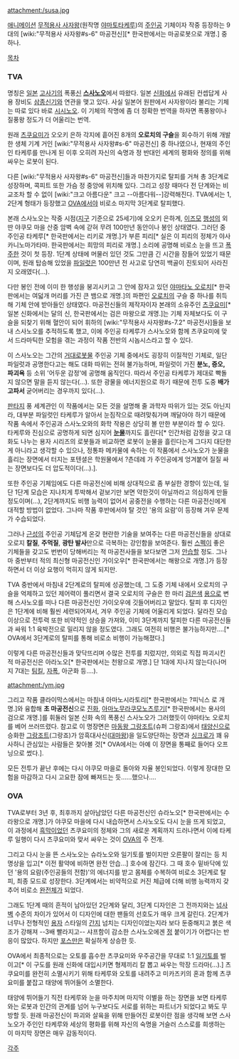 attachment:/susa.jpg

[[애니메이션]] [[무적용사 사자왕]](원작명 [[야마토타케루]])의 [[주인공]] 기체이자 작중 등장하는 9대의 [wiki:"무적용사 사자왕#s-6" 마공전신][* 한국판에서는 마공로봇으로 개명.] 중 하나.

[[목차]]

=== TVA ===
명칭은 [[일본]] [[고사기]]의 폭풍[[신]] '''[[스사노오]]'''에서 따왔다. 일본 [[신화]]에서 유래된 컨셉답게 사용 장비도 [[삼종신기]]와 연관을 맺고 있다. 사실 일본어 원판에서 사자왕이라 불리는 기체는 따로 있다 바로 [[시시노오]]. 이 기체의 작명에 좀 더 정확한 번역을 하자면 폭풍왕이나 질풍왕 정도가 더 어울리는 번역.

원래 [[츠쿠요미]]가 오오키 은하 각지에 흩어진 8개의 '''오로치의 구슬'''을 회수하기 위해 개발한 생체 기계 거인 [wiki:"무적용사 사자왕#s-6" 마공전신] 중 하나였으나, 현재의 주인인 타케루를 만나게 된 이후 오히려 자신의 숙명과 정 반대인 세계의 평화와 정의를 위해 싸우는 로봇이 된다.

다른 [wiki:"무적용사 사자왕#s-6" 마공전신]들과 마찬가지로 탈피를 거쳐 총 3단계로 성장하며, 콕피트 또한 가슴 정 중앙에 위치해 있다. 그리고 성장 때마다 전 단계와는 비교조차 할 수 없이 [wiki:"크고 아름다운" 크고 --아름다워--]강력해진다. TVA에서는 1, 2단계 형태가 등장했고 [[OVA]]에서야 비로소 마지막 3단계로 탈피했다.

본래 스사노오는 작중 시점([[지구]] 기준으로 25세기)에 오오키 은하계, [[이즈모]] [[행성]]의 외딴 야쿠모 마을 산중 암벽 속에 갇혀 무려 100만년 동안이나 봉인 상태였다. 그러던 중 주인공 타케루[* 한국판에서는 리키로 개명.]가 부른 피리[* 실은 이 피리의 정체가 야사카니노마가타마. 한국판에서는 희망의 피리로 개명.] 소리에 공명해 비로소 눈을 뜨고 [[폭주]]한 것이 첫 등장. 1단계 상태에 머물러 있던 것도 그만큼 긴 시간을 잠들어 있었기 때문이며, 원래 탑승해 있었을 [[파일럿]]은 100만년 전 사고로 당연히 백골이 진토되어 사라진 지 오래였다(…).

다만 봉인 전에 이미 한 행성을 붕괴시키고 그 안에 잠자고 있던 [[야마타노 오로치]][* 한국판에서는 여덟개 머리를 가진 큰 뱀으로 개명.]의 파편인 [[오로치]]의 구슬 중 하나를 취득해 기체 안에 받아들인 상태였다. 마공전신들의 제작자이자 본래의 소유주인 [[츠쿠요미]][* 일본 신화에서는 달의 신, 한국판에서는 검은 마왕으로 개명.]는 기체 자체보다도 이 구슬을 되찾기 위해 혈안이 되어 휘하의 [wiki:"무적용사 사자왕#s-7.2" 마공전사]들을 보내 스사노오를 추적하도록 했고, 이에 주인공 타케루가 스사노오와 함께 츠쿠요미에 맞서 드라마틱한 모험을 겪는 과정이 작품 전반의 시놉시스라고 할 수 있다.

이 스사노오는 그간의 [[거대로봇물]] 주인공 기체 중에서도 굉장히 이질적인 기체로, 일단 파일럿과 공명한다고는 해도 대화 따위는 전혀 불가능하며, 파일럿이 가진 '''분노, 증오, 파괴욕''' 등 소위 '어두운 감정'에 공명해 움직인다. 따라서 주인공 타케루가 제대로 빡돌지 않으면 말을 듣지 않는다(…). 또한 광물을 에너지원으로 하기 때문에 전투 도중 '''배가 고파서''' 굳어버리는 경우까지 있다(…).
 
[[판타지]] 풍 세계관인 이 작품에서는 모든 것을 설명해 줄 과학자 따위가 있는 것도 아닌지라, 대부분 파일럿인 타케루가 알아서 눈짐작으로 때려맞춰가며 깨달아야 하기 때문에 작품 속에서 주인공과 스사노오와의 화학 작용은 상당히 볼 만한 부분이라 할 수 있다. 타케루와 진심으로 공명하게 되면 심지어 '''[[눈물]]'''까지도 흘린다[* 인간처럼 감정을 갖고 대화도 나누는 용자 시리즈의 로봇들과 비교하면 로봇이 눈물을 흘린다는게 그다지 대단한 게 아니라고 생각할 수 있으나, 정통파 메카물에 속하는 이 작품에서 스사노오가 눈물을 흘리는 장면에서 터지는 포텐셜은 학원물에서 ?츤데레 가 주인공에게 엉겨붙어 질질 싸는 장면보다도 더 압도적이다(…).].

또한 주인공 기체임에도 다른 마공전신에 비해 상대적으로 좀 부실한 경향이 있는데, 일단 1단계 모습은 지나치게 투박해서 겉보기만 보면 약한것이 아닐까라고 의심하게 만들 정도이며(…), 2단계까지도 비행 능력이 없어서 공중전을 수행하는 다른 마공전신에게 대적할 방법이 없었다. 그나마 작품 후반에서야 탈 것인 '용의 요람'이 등장해 겨우 문제가 수습되었다.

그러나 [[근성]]의 주인공 기체답게 온갖 현란한 기술을 보여주는 다른 마공전신들을 상대로 오로지 '''칼질''', '''주먹질''', '''광탄 발사'''만으로 극복하는 강인함을 보여준다. 훨씬 [[스펙]]이 좋은 기체들을 갖고도 번번이 당해버리는 적 마공전사들을 보다보면 그저 [[안습]]할 정도. 그나마 중반부터 적의 최신형 마공전신인 가이오우[* 한국판에서는 해왕으로 개명.]가 등장하면서 더 이상 요행이 먹히지 않게 되지만.

TVA 중반에서 마침내 2단계로의 탈피에 성공했는데, 그 도중 기체 내에서 오로치의 구슬을 억제하고 있던 제어력이 풀리면서 결국 오로치의 구슬은 한 마리 [[검은색]] [[용]]으로 변해 스사노오를 떠나 다른 마공전신인 가이오우에 깃들어버리고 말았다. 탈피 후 디자인은 1단계에 비해 훨씬 세련되어져서, 겨우 주인공 기체에 어울리게 되었다. 달라진 모습 이상으로 전투력 또한 비약적인 상승을 가져와, 이미 3단계까지 탈피한 다른 마공전신들과 싸워 1:1 육박전으로 밀리지 않을 정도였다. 그래도 여전히 비행은 불가능하지만….[* OVA에서 3단계로의 탈피를 통해 비로소 비행이 가능해졌다.]

이렇게 다른 마공전신들과 맞닥뜨리며 수많은 전투를 치렀지만, 의외로 직접 파괴시킨 적 마공전신은 아라노오[* 한국판에서는 천왕으로 개명.] 단 1대에 지나지 않는다(나머지 7대는 [[팀킬]], [[자폭]], 아군화 등….). 


attachment:/ym.jpg

그리고 작품 클라이막스에서는 마침내 아마노시라토리[* 한국판에서는 ?피닉스 로 개명.]와 융합해 '''초 마공전신'''으로 [[진화]], [[아마노무라쿠모노츠루기]][* 한국판에서는 용사의 검으로 개명.]를 휘둘러 일본 신화 속의 폭풍신 스사노오가 그러했듯이 야마타노 오로치를 베어 쓰러뜨렸다. 참고로 이 명장면은 [[마동왕 그랑조트]](슈퍼 그랑죠)에서 [[태양신]]으로 승화한 [[그랑조트]](그랑죠)가 암흑대사신([[대마왕]])을 일도양단하는 장면과 [[싱크로]]가 꽤 유사하니 관심있는 사람들은 찾아볼 것[* OVA에서는 아예 이 장면을 통째로 들어다 오프닝으로 썼다.].

모든 전투가 끝난 후에는 다시 야쿠모 마을로 돌아와 자율 봉인되었다. 이렇게 장대한 모험을 마감하고 다시 고요한 잠에 빠져드는 듯……했으나….

=== OVA ===
TVA로부터 3년 후, 최후까지 살아남았던 다른 마공전신인 슈라노오[* 한국판에서는 수라왕으로 개명.]가 야쿠모 마을에 다시 내습하면서 스사노오도 다시 눈을 뜨게 되었고, 이 과정에서 [[흑막]]이었던 츠쿠요미의 정체와 그의 새로운 계획까지 드러나면서 이에 타케루 일행이 다시 츠쿠요미와 맞서 싸우는 것이 [[OVA]]의 주 전개. 

그리고 다시 눈을 뜬 스사노오는 슈라노오와 일기토를 벌이지만 오른팔이 잘리는 등 치명상을 입고[* 이전 활약에 비하면 완전 안습...] 호수에 잠긴다. 그 때 호수 밑바닥에 있던 '용의 요람(주인공들의 전함)'의 에너지를 받고 몸체를 수복하여 비로소 3단계로 탈피, 최종 모드로 성장한다. 3단계에서는 비약적으로 커진 체급에 더해 비행 능력까지 갖추어 비로소 [[완전체]]가 되었다.

그래도 1단계 때의 흔적이 남아있던 2단계와 달리, 3단계 디자인은 그 전까지와는 [[넘사벽]] 수준의 차이가 있어서 이 디자인에 대한 팬들의 선호도가 매우 크게 갈린다. 2단계가 너무나 전형적인 [[용자]] 스타일의 [[간지]] 넘치는 디자인이었는지라 보다 둔중해지고 붉은 색조가 강해져 --3배 빨라지고-- 샤프함이 감소한 스사노오에겐 [[정]] 붙이기가 어렵다는 반응이 많았다. 하지만 [[포스]]만은 확실하게 상승한 듯.

OVA에서 최종적으로는 오토를 흡수한 츠쿠요미와 우주공간을 무대로 1:1 [[일기토]]를 벌이고[* 이 구도를 원래 신화에 대입시키면 형제끼리 칼 뽑고 싸우는 막장 드라마(…).] 츠쿠요미를 완전히 소멸시키기 위해 타케루와 오토를 내려주고 미카즈키의 혼과 함께 츠쿠요미를 붙잡고 태양에 뛰어들어 소멸한다.

태양에 뛰어들기 직전 타케루와 눈을 마주치며 마지막 이별을 하는 장면을 보면 타케루와는 로봇과 인간의 관계를 넘어 누구보다도 서로를 위하는 파트너가 되었다고 봐도 무방할 듯. 원래 마공전신이 파괴와 살육을 위해 만들어진 로봇이란 점을 생각해 보면 스사노오가 주인인 타케루와 세상의 평화를 위해 자신의 숙명을 거슬러 스스로를 희생하는 이 마지막 장면은 매우 감동적이다.


[[각주]]
